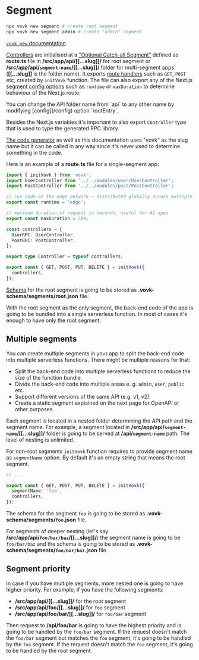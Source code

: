 
# Segment

```sh filename="Create root segment with CLI"
npx vovk new segment # create root segment
npx vovk new segment admin # create "admin" segment
```

[`vovk new` documentation](/cli/new)

[Controllers](/controller) are initialised at a ["Optional Catch-all Segment"](https://nextjs.org/docs/pages/building-your-application/routing/dynamic-routes#optional-catch-all-segments) defined as **route.ts** file in **/src/app/api/[[...slug]]/** for root segment or **/src/app/api/`segment-name`/[[...slug]]/** folder for multi-segment apps (**[[...slug]]** is the folder name). It exports [route handlers](https://nextjs.org/docs/app/building-your-application/routing/route-handlers) such as `GET`, `POST` etc, created by `initVovk` function. The file can also export any of the Next.js [segment config options](https://nextjs.org/docs/app/building-your-application/routing/route-handlers#segment-config-options) such as `runtime` or `maxDuration` to determine behaviour of the Next.js route.

<Callout type="info" emoji="ℹ️">
  You can change the API folder name from `api` to any other name by modifying [config](/config) option `rootEntry`.
</Callout>

Besides the Next.js variables it's important to also export `Controller` type that is used to type the generated RPC library.

[The code generator](/cli/new) as well as this documentation uses "vovk" as the slug name but it can be called in any way since it's never used to determine something in the code.

Here is an example of a **route.ts** file for a single-segment app:

```ts filename="src/app/api/[[...slug]]/route.ts"
import { initVovk } from 'vovk';
import UserController from '../../modules/user/UserController';
import PostController from '../../modules/post/PostController';

// run code on the edge network — distributed globally across multiple data centers
export const runtime = 'edge';

// maximum duration of request in seconds, useful for AI apps
export const maxDuration = 300;

const controllers = {
  UserRPC: UserController,
  PostRPC: PostController,
};

export type Controller = typeof controllers;

export const { GET, POST, PUT, DELETE } = initVovk({
  controllers,
});
```

[Schema](/schema) for the root segment is going to be stored as **.vovk-schema/segments/root.json** file.

With the root segment as the only segment, the back-end code of the app is going to be bundled into a single serverless function. In most of cases it's enough to have only the root segment.

## Multiple segments

You can create multiple segments in your app to split the back-end code into multiple serverless functions. There might be multiple reasons for that:

- Split the back-end code into multiple serverless functions to reduce the size of the function bundle.
- Divide the back-end code into multiple areas e. g. `admin`, `user`, `public` etc.
- Support different versions of the same API (e.g. v1, v2).
- Create a static segment explained on the next page for OpenAPI or other purposes.

Each segment is located in a nested folder determining the API path and the segment name. For example, a segment located in **/src/app/api/`segment-name`/[[...slug]]/** folder is going to be served at **/api/`segment-name`** path. The level of nesting is unlimited.

For non-root segments `initVovk` function requires to provide segment name as `segmentName` option. By default it's an empty string that means the root segment.

```ts filename="src/app/api/foo/[[...slug]]/route.ts"
// ...

export const { GET, POST, PUT, DELETE } = initVovk({
  segmentName: 'foo',
  controllers,
});
```

The schema for the segment `foo` is going to be stored as **.vovk-schema/segments/`foo`.json** file.

For segments of deeper nesting (let's say **/src/app/api/`foo/bar/baz`/[[...slug]]/**) the segment name is going to be `foo/bar/baz` and the schema is going to be stored as **.vovk-schema/segments/`foo/bar/baz`.json** file.

## Segment priority

In case if you have multiple segments, more nested one is going to have higher priority. For example, if you have the following segments:

- **/src/app/api/[[...slug]]/** for the root segment
- **/src/app/api/foo/[[...slug]]/** for `foo` segment
- **/src/app/api/foo/bar/[[...slug]]/** for `foo/bar` segment

Then request to **/api/foo/bar** is going to have the highest priority and is going to be handled by the `foo/bar` segment. If the request doesn't match the `foo/bar` segment but matches the `foo` segment, it's going to be handled by the `foo` segment. If the request doesn't match the `foo` segment, it's going to be handled by the root segment.
